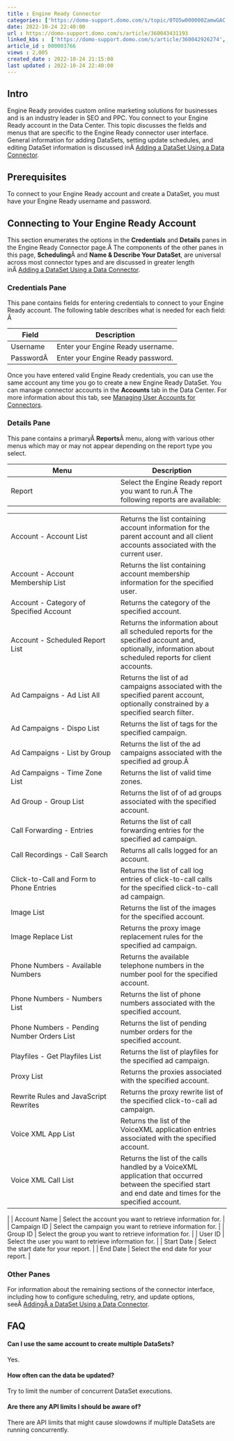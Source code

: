 ```yaml
---
title : Engine Ready Connector
categories: ['https://domo-support.domo.com/s/topic/0TO5w000000ZamwGAC']
date: 2022-10-24 22:40:00
url : https://domo-support.domo.com/s/article/360043431193
linked_kbs :  ['https://domo-support.domo.com/s/article/360042926274', 'https://domo-support.domo.com/s/knowledge-base', 'https://domo-support.domo.com/s/article/360042925494', 'https://domo-support.domo.com/s/article/360043429953', 'https://domo-support.domo.com/s/article/360042926054', 'https://domo-support.domo.com/s/article/360043429933', 'https://domo-support.domo.com/s/article/360043429693', 'https://domo-support.domo.com/s/topic/0TO5w000000ZamwGAC', 'https://domo-support.domo.com/s/article/360043431193', 'https://domo-support.domo.com/s/article/360043429913']
article_id : 000003766
views : 2,005
created_date : 2022-10-24 21:15:00
last updated : 2022-10-24 22:40:00
---
```




Intro
-----


Engine Ready provides custom online marketing solutions for businesses and is an industry leader in SEO and PPC. You connect to your Engine Ready account in the Data Center. This topic discusses the fields and menus that are specific to the Engine Ready connector user interface. General information for adding DataSets, setting update schedules, and editing DataSet information is discussed inÂ [Adding a DataSet Using a Data Connector](..\adding_a_dataset_using_a_connector\index.html "Adding a DataSet Using a Data Connector").


Prerequisites
-------------


To connect to your Engine Ready account and create a DataSet, you must have your Engine Ready username and password.


Connecting to Your Engine Ready Account
---------------------------------------


This section enumerates the options in the **Credentials** and **Details** panes in the Engine Ready Connector page.Â The components of the other panes in this page, **Scheduling**Â and **Name & Describe Your DataSet**, are universal across most connector types and are discussed in greater length inÂ [Adding a DataSet Using a Data Connector](..\adding_a_dataset_using_a_connector\index.html "Adding a DataSet Using a Data Connector").


### Credentials Pane


This pane contains fields for entering credentials to connect to your Engine Ready account. The following table describes what is needed for each field: Â 




| Field | Description |
| --- | --- |
| Username | Enter your Engine Ready username. |
| PasswordÂ  | Enter your Engine Ready password. |


Once you have entered valid Engine Ready credentials, you can use the same account any time you go to create a new Engine Ready DataSet. You can manage connector accounts in the **Accounts** tab in the Data Center. For more information about this tab, see [Managing User Accounts for Connectors](..\managing_user_accounts_for_connectors\index.html "Managing User Accounts for Connectors").


### Details Pane


This pane contains a primaryÂ **Reports**Â menu, along with various other menus which may or may not appear depending on the report type you select.




| Menu | Description |
| --- | --- |
| Report | Select the Engine Ready report you want to run.Â The following reports are available:

|  |  |
| --- | --- |
| Account - Account List | Returns the list containing account information for the parent account and all client accounts associated with the current user. |
| Account - Account Membership List | Returns the list containing account membership information for the specified user. |
| Account - Category of Specified Account | Returns the category of the specified account. |
| Account - Scheduled Report List | Returns the information about all scheduled reports for the specified account and, optionally, information about scheduled reports for client accounts. |
| Ad Campaigns - Ad List All | Returns the list of ad campaigns associated with the specified parent account, optionally constrained by a specified search filter. |
| Ad Campaigns - Dispo List | Returns the list of tags for the specified campaign. |
| Ad Campaigns - List by Group | Returns the list of the ad campaigns associated with the specified ad group.Â  |
| Ad Campaigns - Time Zone List | Returns the list of valid time zones. |
| Ad Group - Group List | Returns the list of of ad groups associated with the specified account. |
| Call Forwarding - Entries | Returns the list of call forwarding entries for the specified ad campaign. |
| Call Recordings - Call Search | Returns all calls logged for an account. |
| Click-to-Call and Form to Phone Entries | Returns the list of call log entries of click-to-call calls for the specified click-to-call ad campaign. |
| Image List | Returns the list of the images for the specified account. |
| Image Replace List | Returns the proxy image replacement rules for the specified ad campaign. |
| Phone Numbers - Available Numbers | Returns the available telephone numbers in the number pool for the specified account. |
| Phone Numbers - Numbers List | Returns the list of phone numbers associated with the specified account. |
| Phone Numbers - Pending Number Orders List | Returns the list of pending number orders for the specified account. |
| Playfiles - Get Playfiles List | Returns the list of playfiles for the specified ad campaign. |
| Proxy List | Returns the proxies associated with the specified account. |
| Rewrite Rules and JavaScript Rewrites | Returns the proxy rewrite list of the specified click-to-call ad campaign. |
| Voice XML App List | Returns the list of the VoiceXML application entries associated with the specified account. |
| Voice XML Call List | Returns the list of the calls handled by a VoiceXML application that occurred between the specified start and end date and times for the specified account. |

 |
| Account Name | Select the account you want to retrieve information for. |
| Campaign ID | Select the campaign you want to retrieve information for. |
| Group ID | Select the group you want to retrieve information for. |
| User ID | Select the user you want to retrieve information for. |
| Start Date | Select the start date for your report. |
| End Date | Select the end date for your report. |


### Other Panes


For information about the remaining sections of the connector interface, including how to configure scheduling, retry, and update options, seeÂ [AddingÂ a DataSet Using a Data Connector](..\adding_a_dataset_using_a_connector\index.html "Adding a DataSet Using a Data Connector").


FAQ
---


#### Can I use the same account to create multiple DataSets?


Yes.


#### How often can the data be updated?


Try to limit the number of concurrent DataSet executions.


#### Are there any API limits I should be aware of?


There are API limits that might cause slowdowns if multiple DataSets are running concurrently.